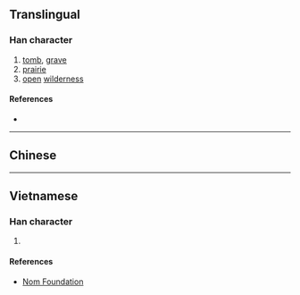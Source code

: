 {{also|壙}}
{{character info}}
==Translingual==

===Han character===
{{Han char|rn=32|rad=土|as=03|sn=6|four=|canj=GI,XGI|ids=⿰土广}}

# [[tomb]], [[grave]]
# [[prairie]]
# [[open]] [[wilderness]]

====References====
* {{Han ref|kx=0224.181|hdz=10420.070|uh=5739|ud=22329}}

----

==Chinese==
{{zh-see|壙}}

----

==Vietnamese==

===Han character===
{{vi-hantu|[[khoáng]]|rs=土03}}

# {{rfdef|vi|sort=土03}}

====References====
* [http://nomfoundation.org/common/nom_details.php?codepoint=5739 Nom Foundation]